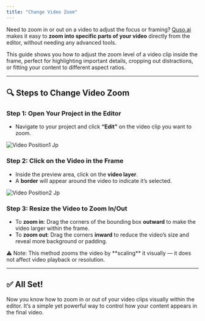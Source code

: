 ```yaml
---
title: "Change Video Zoom"
---
```


Need to zoom in or out on a video to adjust the focus or framing? [Quso.ai](http://Quso.ai) makes it easy to **zoom into specific parts of your video** directly from the editor, without needing any advanced tools.

This guide shows you how to adjust the zoom level of a video clip inside the frame, perfect for highlighting important details, cropping out distractions, or fitting your content to different aspect ratios.

---

## 🔍 Steps to Change Video Zoom

### **Step 1: Open Your Project in the Editor**

- Navigate to your project and click **“Edit”** on the video clip you want to zoom.

![Video Position1 Jp](/images/video-position1.jpg)

### **Step 2: Click on the Video in the Frame**

- Inside the preview area, click on the **video layer**.
- A **border** will appear around the video to indicate it’s selected.

![Video Position2 Jp](/images/video-position2.jpg)

### **Step 3: Resize the Video to Zoom In/Out**

- To **zoom in**: Drag the corners of the bounding box **outward** to make the video larger within the frame.
- To **zoom out**: Drag the corners **inward** to reduce the video’s size and reveal more background or padding.

<Tip>
  ⚠️ Note: This method zooms the video by **scaling** it visually — it does not affect video playback or resolution.
</Tip>

---

## ✅ All Set\!

Now you know how to zoom in or out of your video clips visually within the editor. It’s a simple yet powerful way to control how your content appears in the final video.